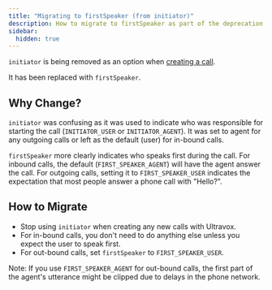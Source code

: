 ```yaml
---
title: "Migrating to firstSpeaker (from initiator)"
description: How to migrate to firstSpeaker as part of the deprecation of initiator.
sidebar:
  hidden: true
---
```



`initiator` is being removed as an option when [creating a call](/api/calls/#create-call).

It has been replaced with `firstSpeaker`.

## Why Change?
`initiator` was confusing as it was used to indicate who was responsible for starting the call (`INITIATOR_USER` or `INITIATOR_AGENT`). It was set to agent for any outgoing calls or left as the default (user) for in-bound calls.

`firstSpeaker` more clearly indicates who speaks first during the call. For inbound calls, the default (`FIRST_SPEAKER_AGENT`) will have the agent answer the call. For outgoing calls, setting it to `FIRST_SPEAKER_USER` indicates the expectation that most people answer a phone call with "Hello?".

## How to Migrate
* Stop using `initiator` when creating any new calls with Ultravox.
* For in-bound calls, you don't need to do anything else unless you expect the user to speak first.
* For out-bound calls, set `firstSpeaker` to `FIRST_SPEAKER_USER`.

Note: If you use `FIRST_SPEAKER_AGENT` for out-bound calls, the first part of the agent's utterance might be clipped due to delays in the phone network.